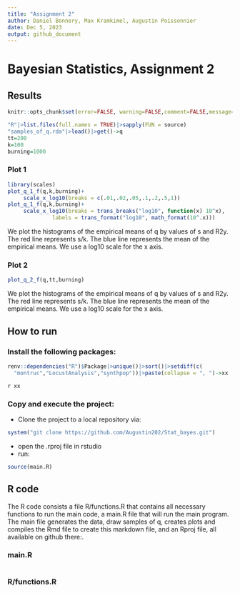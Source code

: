 ```yaml
---
title: "Assignment 2"
author: Daniel Bonnery, Max Kramkimel, Augustin Poissonnier
date: Dec 5, 2023
output: github_document
---
```


# Bayesian Statistics, Assignment 2




## Results


```r
knitr::opts_chunk$set(error=FALSE, warning=FALSE,comment=FALSE,message=FALSE)
```

```r
"R"|>list.files(full.names = TRUE)|>sapply(FUN = source)
"samples_of_q.rda"|>load()|>get()->q
tt=200
k=100
burning=1000
```

### Plot 1

```r
library(scales)
plot_q_1_f(q,k,burning)+
     scale_x_log10(breaks = c(.01,.02,.05,.1,.2,.5,1))
plot_q_1_f(q,k,burning)+
     scale_x_log10(breaks = trans_breaks("log10", function(x) 10^x),
              labels = trans_format("log10", math_format(10^.x)))
```

We plot the histograms of the empirical means of q by values of s and R2y.
The red line represents s/k. The blue line represents the mean of the empirical means. We use a log10 scale for the x axis.

### Plot 2

```r
plot_q_2_f(q,tt,burning)
```


We plot the histograms of the empirical means of q by values of s and R2y.
The red line represents s/k. The blue line represents the mean of the empirical means. We use a log10 scale for the x axis.

## How to run 

### Install the following packages:

```r
renv::dependencies("R")$Package|>unique()|>sort()|>setdiff(c(
  "montruc","LocustAnalysis","synthpop"))|>paste(collapse = ", ")->xx
```

`r xx`

### Copy and execute the project:

- Clone the project to a local repository
via:

```r
system("git clone https://github.com/Augustin202/Stat_bayes.git")
```

- open the .rproj file in rstudio
- run:

```r
source(main.R)
```

## R code

The R code consists a file R/functions.R that contains all necessary functions to run the main code, a main.R file that will run the main program. The main file generates the data, draw samples of q, creates plots and compiles the Rmd file to create this markdown file, and an Rproj file, all available on github there:.


### main.R

```r
```


### R/functions.R

```r
```

